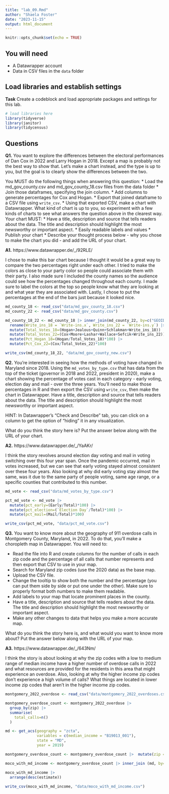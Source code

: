 ```yaml
---
title: "lab_09.Rmd"
author: "Shaela Foster"
date: "2023-11-15"
output: html_document
---
```


```r
knitr::opts_chunk$set(echo = TRUE)
```

## You will need

-   A Datawrapper account
-   Data in CSV files in the `data` folder

## Load libraries and establish settings

**Task** Create a codeblock and load appropriate packages and settings for this lab.

```r
# load libraries here
library(tidyverse)
library(janitor)
library(tidycensus)
```

## Questions

**Q1.** You want to explore the differences between the electoral performances of Dan Cox in 2022 and Larry Hogan in 2018. Except a map is probably not the best way to show that. Let's make a chart instead, and the type is up to you, but the goal is to clearly show the differences between the two.

You MUST do the following things when answering this question: \* Load the md_gov_county.csv and md_gov_county_18.csv files from the data folder \* Join those dataframes, specifying the join column. \* Add columns to generate percentages for Cox and Hogan. \* Export that joined dataframe to a CSV file using `write_csv`. \* Using that exported CSV, make a chart with Datawrapper. What kind of chart is up to you, so experiment with a few kinds of charts to see what answers the question above in the clearest way. Your chart MUST: \* Have a title, description and source that tells readers about the data. The title and description should highlight the most newsworthy or important aspect. \* Easily readable labels and values \* Publish your chart \* Describe your thought process below - why you chose to make the chart you did - and add the URL of your chart.

**A1.** https://www.datawrapper.de/_/92RLE/

I chose to make this bar chart because I thought it would be a great way to compare the two percentages right under each other. I tried to make the colors as close to your party color so people could associate them with their party. I also made sure I included the county names so the audience could see how the percentages changed throughout each county. I made sure to label the colors at the top so people know what they are looking at and what year they are associated with. Lastly, I chose to put the percentages at the end of the bars just because it looked nice. 

```r
md_county_18 <- read_csv("data/md_gov_county_18.csv")
md_county_22 <- read_csv("data/md_gov_county.csv")

md_county_18_22 <- md_county_18 |> inner_join(md_county_22, by=c("GEOID","County")) |>
  rename(Write_ins_18 = `Write-ins.x`, Write_ins_22 = `Write-ins.y`) |>
  mutate(Total_Votes_18=(Hogan+Jealous+Quinn+Schlakman+Write_ins_18)) |>
  mutate(Total_Votes_22=(Cox+Moore+Lashar+Wallace+Sefcik+Write_ins_22)) |>
  mutate(Pct_Hogan_18=(Hogan/Total_Votes_18)*100) |>
  mutate(Pct_Cox_22=(Cox/Total_Votes_22)*100)

write_csv(md_county_18_22, "data/md_gov_county_new.csv")
```

**Q2.** You're interested in seeing how the methods of voting have changed in Maryland since 2018. Using the `md_votes_by_type.csv` that has data from the top of the ticket (governor in 2018 and 2022, president in 2020), make a chart showing the percentage of votes cast in each category - early voting, election day and mail - over the three years. You'll need to make those percentages in R and then export the CSV using `write_csv`, then make the chart in Datawrapper. Have a title, description and source that tells readers about the data. The title and description should highlight the most newsworthy or important aspect.

HINT: In Datawrapper's "Check and Describe" tab, you can click on a column to get the option of "hiding" it in any visualization.

What do you think the story here is? Put the answer below along with the URL of your chart.

**A2.** https://www.datawrapper.de/_/YaAKr/

I think the story revolves around election day voting and mail in voting switching over this four year span. Once the pandemic occurred, mail in votes increased, but we can see that early voting stayed almost consistent over these four years. Also looking at why did early voting stay almost the same, was it due to the same party of people voting, same age range, or a specific counties that contributed to this number. 

```r
md_vote <- read_csv("data/md_votes_by_type.csv")

pct_md_vote <- md_vote |>
  mutate(pct_early=(Early/Total)*100) |>
  mutate(pct_election=(`Election Day`/Total)*100) |>
  mutate(pct_mail=(Mail/Total)*100)

write_csv(pct_md_vote, "data/pct_md_vote.csv")
```

**Q3.** You want to know more about the geography of 911 overdose calls in Montgomery County, Maryland, in 2022. To do that, you'll make a choropleth map in Datawrapper. You will need to:

-   Read the file into R and create columns for the number of calls in each zip code and the percentage of all calls that number represents and then export that CSV to use in your map.
-   Search for Maryland zip codes (use the 2020 data) as the base map.
-   Upload the CSV file.
-   Change the tooltip to show both the number and the percentage (you can put them side by side or put one under the other). Make sure to properly format both numbers to make them readable.
-   Add labels to your map that locate prominent places in the county.
-   Have a title, description and source that tells readers about the data. The title and description should highlight the most newsworthy or important aspect.
-   Make any other changes to data that helps you make a more accurate map.

What do you think the story here is, and what would you want to know more about? Put the answer below along with the URL of your map.

**A3.** https://www.datawrapper.de/_/643Nm/

I think the story is about looking at why the zip codes with a low to medium range of median income have a higher number of overdose calls in 2022 and what resources are provided for the residents in this area that might experience an overdose. Also, looking at why the higher income zip codes don't experience a high volume of calls? What things are located in lower income zip codes that aren't in the higher income zip codes.

```r
montgomery_2022_overdose <- read_csv("data/montgomery_2022_overdoses.csv") 

montgomery_overdose_count <- montgomery_2022_overdose |>
  group_by(zip) |>
  summarise(
    total_calls=n()
  ) 

md <- get_acs(geography = "zcta",
              variables = c(median_income = "B19013_001"),
              state = "MD",
              year = 2019)

montgomery_overdose_count <- montgomery_overdose_count |>  mutate(zip = as.character(zip))

moco_with_md_income <- montgomery_overdose_count |> inner_join (md, by=c("zip" = "GEOID"))

moco_with_md_income |>
  arrange(desc(estimate))
  
write_csv(moco_with_md_income, "data/moco_with_md_income.csv")
```
